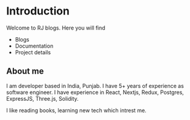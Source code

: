 # Introduction
 
Welcome to RJ blogs. Here you will find
- Blogs 
- Documentation
- Project details

## About me
I am developer based in India, Punjab. I have 5+ years of experience as software engineer. I have experience in React, Nextjs, Redux, Postgres, ExpressJS, Three.js, Solidity.

I like reading books, learning new tech which intrest me.

